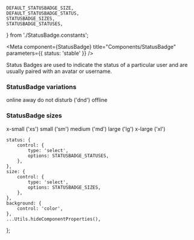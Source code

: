 
    DEFAULT_STATUSBADGE_SIZE,
    DEFAULT_STATUSBADGE_STATUS,
    STATUSBADGE_SIZES,
    STATUSBADGE_STATUSES,
} from './StatusBadge.constants';


<Meta component={StatusBadge} title="Components/StatusBadge" parameters={{ status: 'stable' }} />

<Title>Status Badge</Title>

<Subtitle>
    Status Badges are used to indicate the status of a particular user and are usually paired with
    an avatar or username.
</Subtitle>

### StatusBadge variations

<ThemeProvider>
    <Flex padding={Spacing.symmetric({ vertical: 150 })} justify={'stretch'}>
        <Flex
            row
            padding={Spacing.symmetric({ vertical: 150, horizontal: 25 })}
            alignment={'center'}
            justify={'space-around'}
        >
            <Flex justify={'center'} alignment={'center'} flex={1}>
                <ShapeRoot width={200} height={200}>
                    <Flex justify={'center'} alignment={'center'} flex={1}>
                        <StatusBadge status={'online'} size={'xl'} />
                    </Flex>
                </ShapeRoot>
                <Text weight={'bold'}>online</Text>
            </Flex>
            <Flex justify={'center'} alignment={'center'} flex={1}>
                <ShapeRoot width={200} height={200}>
                    <Flex justify={'center'} alignment={'center'} flex={1}>
                        <StatusBadge status={'away'} size={'xl'} />
                    </Flex>
                </ShapeRoot>
                <Text weight={'bold'}>away</Text>
            </Flex>
            <Flex justify={'center'} alignment={'center'} flex={1}>
                <ShapeRoot width={200} height={200}>
                    <Flex justify={'center'} alignment={'center'} flex={1}>
                        <StatusBadge status={'dnd'} size={'xl'} />
                    </Flex>
                </ShapeRoot>
                <Text weight={'bold'}>do not disturb ('dnd')</Text>
            </Flex>
            <Flex justify={'center'} alignment={'center'} flex={1}>
                <ShapeRoot width={200} height={200}>
                    <Flex justify={'center'} alignment={'center'} flex={1}>
                        <StatusBadge status={'offline'} size={'xl'} />
                    </Flex>
                </ShapeRoot>
                <Text weight={'bold'}>offline</Text>
            </Flex>
        </Flex>
    </Flex>
</ThemeProvider>

### StatusBadge sizes

<ThemeProvider>
    <Flex padding={Spacing.symmetric({ vertical: 150 })} justify={'stretch'}>
        <Flex
            row
            padding={Spacing.symmetric({ vertical: 150, horizontal: 25 })}
            alignment={'center'}
            justify={'space-around'}
        >
            <Flex justify={'center'} alignment={'center'} flex={1}>
                <ShapeRoot width={150} height={150}>
                    <Flex justify={'center'} alignment={'center'} flex={1}>
                        <StatusBadge status={'online'} size={'xs'} />
                    </Flex>
                </ShapeRoot>
                <Text weight={'bold'}>x-small ('xs')</Text>
            </Flex>
            <Flex justify={'center'} alignment={'center'} flex={1}>
                <ShapeRoot width={150} height={150}>
                    <Flex justify={'center'} alignment={'center'} flex={1}>
                        <StatusBadge status={'online'} size={'sm'} />
                    </Flex>
                </ShapeRoot>
                <Text weight={'bold'}>small ('sm')</Text>
            </Flex>
            <Flex justify={'center'} alignment={'center'} flex={1}>
                <ShapeRoot width={150} height={150}>
                    <Flex justify={'center'} alignment={'center'} flex={1}>
                        <StatusBadge status={'online'} size={'md'} />
                    </Flex>
                </ShapeRoot>
                <Text weight={'bold'}>medium ('md')</Text>
            </Flex>
            <Flex justify={'center'} alignment={'center'} flex={1}>
                <ShapeRoot width={150} height={150}>
                    <Flex justify={'center'} alignment={'center'} flex={1}>
                        <StatusBadge status={'online'} size={'lg'} />
                    </Flex>
                </ShapeRoot>
                <Text weight={'bold'}>large ('lg')</Text>
            </Flex>
            <Flex justify={'center'} alignment={'center'} flex={1}>
                <ShapeRoot width={150} height={150}>
                    <Flex justify={'center'} alignment={'center'} flex={1}>
                        <StatusBadge status={'online'} size={'xl'} />
                    </Flex>
                </ShapeRoot>
                <Text weight={'bold'}>x-large ('xl')</Text>
            </Flex>
        </Flex>
    </Flex>
</ThemeProvider>

    status: {
        control: {
            type: 'select',
            options: STATUSBADGE_STATUSES,
        },
    },
    size: {
        control: {
            type: 'select',
            options: STATUSBADGE_SIZES,
        },
    },
    background: {
        control: 'color',
    },
    ...Utils.hideComponentProperties(),
};

<Canvas hidden>
    <Story
        name="Status Badge"
        argTypes={argTypes}
        args={{
            status: DEFAULT_STATUSBADGE_STATUS,
            size: DEFAULT_STATUSBADGE_SIZE,
        }}
    >
        {(args) => <StatusBadge {...args} />}
    </Story>
</Canvas>
